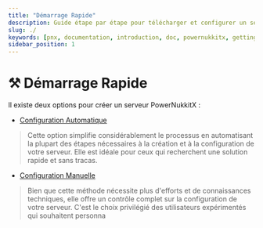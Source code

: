 ```yaml
---
title: "Démarrage Rapide"
description: Guide étape par étape pour télécharger et configurer un serveur PowerNukkitX
slug: ./
keywords: [pnx, documentation, introduction, doc, powernukkitx, getting started, quick start, create server, automatic, manual]
sidebar_position: 1
---
```


# ⚒️ Démarrage Rapide

Il existe deux options pour créer un serveur PowerNukkitX :
- [Configuration Automatique](getting-started/automatic/create-server-automatic.md)
> Cette option simplifie considérablement le processus en automatisant la plupart des étapes nécessaires à la création et à la configuration de votre serveur. Elle est idéale pour ceux qui recherchent une solution rapide et sans tracas.
- [Configuration Manuelle](getting-started/manuel/create-server-manually.mdx)
> Bien que cette méthode nécessite plus d'efforts et de connaissances techniques, elle offre un contrôle complet sur la configuration de votre serveur. C'est le choix privilégié des utilisateurs expérimentés qui souhaitent personna
